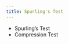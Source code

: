 ```yaml
---
title: Spurling's Test
---
```


:::{.callout title="AKA"}

- Spurling's Test
- Compression Test
:::

